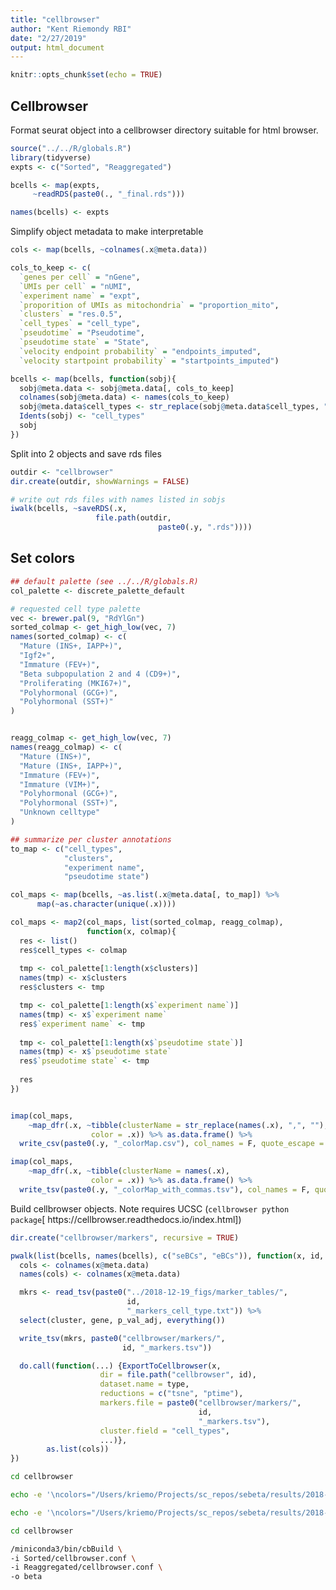 ```yaml
---
title: "cellbrowser"
author: "Kent Riemondy RBI"
date: "2/27/2019"
output: html_document
---
```


```r
knitr::opts_chunk$set(echo = TRUE)
```

## Cellbrowser

Format seurat object into a cellbrowser directory suitable for html browser. 

```r
source("../../R/globals.R")
library(tidyverse)
expts <- c("Sorted", "Reaggregated")

bcells <- map(expts, 
     ~readRDS(paste0(., "_final.rds")))

names(bcells) <- expts

```

Simplify object metadata to make interpretable

```r

cols <- map(bcells, ~colnames(.x@meta.data))

cols_to_keep <- c(
  `genes per cell` = "nGene",
  `UMIs per cell` = "nUMI",
  `experiment name` = "expt",
  `proporition of UMIs as mitochondria` = "proportion_mito",
  `clusters` = "res.0.5",
  `cell_types` = "cell_type",
  `pseudotime` = "Pseudotime",
  `pseudotime state` = "State", 
  `velocity endpoint probability` = "endpoints_imputed",
  `velocity startpoint probability` = "startpoints_imputed")

bcells <- map(bcells, function(sobj){
  sobj@meta.data <- sobj@meta.data[, cols_to_keep]
  colnames(sobj@meta.data) <- names(cols_to_keep)
  sobj@meta.data$cell_types <- str_replace(sobj@meta.data$cell_types, ",", "")
  Idents(sobj) <- "cell_types"
  sobj
})
```


Split into 2 objects and save rds files


```r
outdir <- "cellbrowser"
dir.create(outdir, showWarnings = FALSE)

# write out rds files with names listed in sobjs
iwalk(bcells, ~saveRDS(.x, 
                   file.path(outdir, 
                                 paste0(.y, ".rds"))))
```

## Set colors

```r

## default palette (see ../../R/globals.R)
col_palette <- discrete_palette_default

# requested cell type palette
vec <- brewer.pal(9, "RdYlGn")
sorted_colmap <- get_high_low(vec, 7)
names(sorted_colmap) <- c(
  "Mature (INS+, IAPP+)",
  "Igf2+",
  "Immature (FEV+)",
  "Beta subpopulation 2 and 4 (CD9+)",
  "Proliferating (MKI67+)",
  "Polyhormonal (GCG+)",
  "Polyhormonal (SST+)"
)


reagg_colmap <- get_high_low(vec, 7)
names(reagg_colmap) <- c(
  "Mature (INS+)",
  "Mature (INS+, IAPP+)",
  "Immature (FEV+)",
  "Immature (VIM+)",
  "Polyhormonal (GCG+)",
  "Polyhormonal (SST+)",
  "Unknown celltype"
)

## summarize per cluster annotations
to_map <- c("cell_types", 
            "clusters",
            "experiment name", 
            "pseudotime state")

col_maps <- map(bcells, ~as.list(.x@meta.data[, to_map]) %>%
      map(~as.character(unique(.x))))

col_maps <- map2(col_maps, list(sorted_colmap, reagg_colmap), 
                 function(x, colmap){
  res <- list()
  res$cell_types <- colmap
  
  tmp <- col_palette[1:length(x$clusters)]
  names(tmp) <- x$clusters
  res$clusters <- tmp 

  tmp <- col_palette[1:length(x$`experiment name`)]
  names(tmp) <- x$`experiment name`
  res$`experiment name` <- tmp 
  
  tmp <- col_palette[1:length(x$`pseudotime state`)]
  names(tmp) <- x$`pseudotime state`
  res$`pseudotime state` <- tmp 
  
  res
})


imap(col_maps, 
    ~map_dfr(.x, ~tibble(clusterName = str_replace(names(.x), ",", ""), 
                  color = .x)) %>% as.data.frame() %>% 
  write_csv(paste0(.y, "_colorMap.csv"), col_names = F, quote_escape = "none"))

imap(col_maps, 
    ~map_dfr(.x, ~tibble(clusterName = names(.x), 
                  color = .x)) %>% as.data.frame() %>% 
  write_tsv(paste0(.y, "_colorMap_with_commas.tsv"), col_names = F, quote_escape = "none"))
```


Build cellbrowser objects. Note requires UCSC (`cellbrowser python package`[ https://cellbrowser.readthedocs.io/index.html])

```r
dir.create("cellbrowser/markers", recursive = TRUE)

pwalk(list(bcells, names(bcells), c("seBCs", "eBCs")), function(x, id, type) {
  cols <- colnames(x@meta.data)
  names(cols) <- colnames(x@meta.data)

  mkrs <- read_tsv(paste0("../2018-12-19_figs/marker_tables/",
                          id, 
                          "_markers_cell_type.txt")) %>% 
  select(cluster, gene, p_val_adj, everything())

  write_tsv(mkrs, paste0("cellbrowser/markers/", 
                         id, "_markers.tsv"))

  do.call(function(...) {ExportToCellbrowser(x, 
                    dir = file.path("cellbrowser", id),
                    dataset.name = type,
                    reductions = c("tsne", "ptime"),
                    markers.file = paste0("cellbrowser/markers/", 
                                          id, 
                                          "_markers.tsv"),
                    cluster.field = "cell_types",
                    ...)}, 
        as.list(cols))
})
```



```bash
cd cellbrowser

echo -e '\ncolors="/Users/kriemo/Projects/sc_repos/sebeta/results/2018-12-19_figs/Sorted_colorMap.csv"' >> Sorted/cellbrowser.conf

echo -e '\ncolors="/Users/kriemo/Projects/sc_repos/sebeta/results/2018-12-19_figs/Reaggregated_colorMap.csv"' >> Reaggregated/cellbrowser.conf
```


```bash
cd cellbrowser

/miniconda3/bin/cbBuild \
-i Sorted/cellbrowser.conf \
-i Reaggregated/cellbrowser.conf \
-o beta

```


